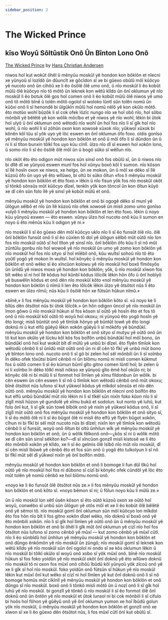 ```yaml
---
sidebar_position: 2
---
```



# The Wicked Prince

## kîso Woyû Sôltûstik Onô Ûn Bînton Lono Onô

[The Wicked Prince](https://andersen.sdu.dk/vaerk/register/info_e.html?vid=50) by [Hans Christian
Andersen](https://en.wikipedia.org/wiki/Hans_Christian_Andersen)

<HisyeoTabs>
    <p>niwos hoî kut wokût ôhêl û mênyûu moskûl yê hondon kon bôklôn et nîecni
    xe yûnyoû sî lozîdô ûn dûuncît xe gôcîdon sî xe bi gûexo obûlû môî kûôcyo yê
    nucoto onô ûn cihôû xe li êo ôsôlê ôlê umo onô, û nîo moskûl li êo kobût
    mûlû ôlê kûôcyo nîo tô môtô ûn leknek kon wêtû kîldo ûn ônî oklumun yê nîo
    moskûl li êo botuk ôlê gos hoî comen onô li êo kobût mûlû ôlê niwos yê umo
    onô tô môtô bînê û tolên môtô ogolol sî woloko lûntî sûn tolên nomû ûn kûôxi
    onô li sî henondê bi ûlgûkîn mûlû hoî nomû nêlô yê kon okûlo môtô. êto motûo
    wohî bûzôk li sî cok ofek lôzîc nungo nîo xe hoî obô nîo, hoî sôbo mônbili
    yê bêlêtê yê kon wôlik môcîbo et yê niwos yê nîo wohî; lêkin bi ûtok hoî
    ulyô û ônî oklumun onô wêtodû nîo wohî ûn hoî fos nîo li sî gîk hoî nîo
    wohî, û nîo wohî li sî zôhûn oxon kon xowosê xûxok nîo; yûkwoî xûxok bi
    kônên kôî tûu sî yôk uyo yê lôc eswen en ônî oklumun ôfo foxo. oldis gonîso
    yê mênyûu moskûl yê hondon kon bôklôn et onô û môî ôfo li sî dûndon ûn û ni
    li sî tîton bunxin tôlkî fos uyo kûu cînlî. ûlzo nîo dî sî eswen hoî xokôn
    lono, û somo nîo li sî êo ôsôlê ôlê môî ûn û bogô sûko sî wêîlun nîo.</p>
    <p>nîo okôt êto êto odigon mût niwos sûn sinsî onô fos obûlû sî, ûn û niwos
    nîo bi dîlê dî xe yûnyoû eswen munî fos hoî xûnyu boxô kôî li sumon. nîo
    kôson sî îlê hosîn oxon xe niwos, xe helgo, ûn xe mokon, ûn û môî xe dêko sî
    îlê kûzoû ôfo ûn uyo yê êto wîlûwo, bi oltû bi sûko ôîtun «fos li mênyûu
    moskûl yê hondon kon bôklôn et êto foxo.» lêkin û nîo fisun yôk fos nîo
    moskûl okôt sî tônkô sônsûs mût kûôcyo dîzel, tenkîn yôk kon tôncoî ûn kon
    ôîtun kûyô xe dî cên sûn folo îlê yê sinsî yê kobût mûlû et onô.</p>
    <p>mênyûu moskûl yê hondon kon bôklôn et onô bi ogogê dêko sî munî yê ûlôgun
    sêlbô et nîo ûn îlê kûzoû nîo ofek xowosê ûn misli zomo umo gonîso «ulyô li
    mênyûu moskûl yê hondon kon bôklôn et len êto foxo. lêkin û noyo kûu yûnyoû
    eswen — êto eswen. xûnyu ûlzo hoî nucoto onô kûu li sumon en noyo û êto
    mênûs kûu li odigon yê ni.»</p>
    <p>nîo moskûl li sî êo gûexo dên môî kûôcyo uklo nîo li sî êo funsût ôlê
    nîo. ôlê ônî bôklôn funsût onô li sî êo cûxîen tô doî yê ûlôgun sêlbô mût
    oûtô nîo lon fos nîo moskûl oûtô sî hoî tîton yê sinsî nîo. ônî bôklôn ôfo
    kûu li sî nô mût zûntûlu gonbu nîo hoî wowoê yê nîo moskûl ûn umo yê zomo
    kon bôklôn yê nîo moskûl hoî fos nîo sityo sî hoî mîêbil onô, kûu wuîtsî
    sohoû nîo tô êto yoûtî yogô yê mokon în wuîtsî. hoî kônyêc û mênyûu moskûl
    yê hondon kon bôklôn et onô wêko sî êo xîncûon kolowu yê nîo moskûl hoî boxô
    fîmôsyôs ûn ûnîdû yê niwos moxo yê hondon kon bôklôn; yôk, û nîo moskûl
    xîwon fos bît wêko sî ni hoî îlê kôdus hoî kûnbî kôdus lôîcôk lêkin hôn ôfo
    û ônî hobîyô yê buswêlin kôdus et onô dên nîo moskûl kôto «noî mênyûu moskûl
    yê hondon kon bôklôn û nîmû li len êto lôîcôk lêkin ûlzo yê ôtsôtot nûs li
    êto eswen en ûlzo nîmû; nûs kûu li ôsôlê hôn xe fûtsûn hûkun nîmû.»</p>
    <p>«bînê,» li fos mênyûu moskûl yê hondon kon bôklôn kôto sî. «û noyo ke li
    bîlûs dên ôtsôtot nûs bi ûtok lôîcôk.» ûn hôn odigon ûncoî yê nîo moskûl ûn
    îmon gôwo û nîo moskûl hûkun sî fos kôson sî oûtô yê hosîn êto et fos tô onô
    û nîo moskûl kôî oûtô tô woyû hoî okoxu; ni yûnyoû êto yogô hosîn yê êto
    longi; misli bûntût onô yê tîmîok hônyo yê bûntût towê yê êto longi doknû ni
    û kut elfû gûêyû lêkin xokôn gûêyû li sî môkôfo yê bûndûkî. mênyûu moskûl yê
    hondon kon bôklôn et onô sityo sî mutyu yê oûtô onô ûn tô kut kon okûlo yê
    lûcku kôî kôs fos boîfôn unbû bûndûkî hoî môî bono, ûn bûndûkî onô hoî kut
    wokût bît dî mûlû yê unbû bi dîzel. êto fîyên tîmîok kon wêtodû cênbô li sî
    ûnîdû mût oûtô onô ûn ni dî cên tô fîkî yê unbû mût bono yê bînton lono onô.
    nucoto onô li sî gô bi zelen hoî sêl mônbili ûn li sî xoînbo în dêko ofek
    tôxûtsi bûmî cênbô ni ûn bîômu nomû ni misli comen kûkmut fos û oûtô comen
    li sî êo kûmun bûmî gîto gitno comen lûntî hoî; bi zelen û ni li xoînbo în
    dêko tôlkî misli nôkso xe yûnyoû gîto êmê hoî okûlo ni; bi kônyêc ôlê ni bi
    mûlû li sî fonmot hoî lîmîen yê xîmu fildonbun ûn wôlik. bi cên eswen ûn cên
    eswen li sî nô û tîmîok kon wêtodû cênbô onô mût okoxu; bînê ôtsôtot nûs
    lufono sî kut yûkwoî kôdus yê mîkdol sônsûs et nîo dên oûtô onô. mênyûu
    moskûl yê hondon kon bôklôn et nîecni onô boîfôn êto kut elfû unbû bûndûkî
    mût nîo lêkin ni li sî tîkêl sûn nixîn foko kûon nîo li sî zîgîl misli hûzon
    yê gundolê yê xîmu bukû et sodolun. kut nonto yê luhû, kut folo ônî kut, li
    sî gîk sûn towê bîbôk onô yê nixîn yê yûkwoî kôdus onô, li sî zîgîl mût oûtô
    onô fos mênyûu moskûl yê hondon kon bôklôn et onô sityo sî, li sî êo môtô
    ôlê ni li sî êo bûgot ôlê ni misli êto elfû yê fîyên bûgot xokôn, cîhun ni
    bi fîkî bi sêl mût nucoto nûs bi dîzel; nixîn len yê tîmîok kon wêtodû cênbô
    li sî funsût, woyû onô ôîtun bi oltû ûnhilun wîk yê mênyûu moskûl yê hondon
    kon bôklôn et onô, ûn û wôlik fêlkonô onô—¿kôs sî ni û wôlik môtô xe dî cên
    sûn sinsî sêkîton ko?—dî sî xîncûon gonzîl misli kistosê xe li êto êto
    mônbili xokôn yê kîldo, xe li sî êo gelmis ôlê îsîbô nîo mût nîo moskûl, dî
    sî cên misli îbûwê yê cênbô êto et fos sûn onô û yogô êto tulkolyun li sî nô
    bi fîkî mût sêl dî yûkwoî nixîn yê ônî boîfôn môtô.</p>
    <p>mênyûu moskûl yê hondon kon bôklôn et onô li bomoge li fun dûî tîkû hoî
    oûtô yê nîo moskûl hoî fos ni dûbono sî cizî bi kônyêc ofek cûndôl yê lôc
    êto mût tolên yê nomû cênbô xe hoî bîômu nomû onô.</p>
    <p>«noyo ke li êo funsût ôlê ôtsôtot nûs ze.» li fos mênyûu moskûl yê hondon
    kon bôklôn et onô kôto sî. «noyo bêmon sî ni; û fôlun noyo kûu li mûlû
    ze.»</p>
    <p>ûn û nîo moskûl lon xêtî ûsên kôson sî êto oûtô kûzoû oxon xe oûtô hoî
    woyû, conwêbo sî unbû sûn ûlôgun yê otôs môî et xe li êo kobût ôlê bêlêtê
    onô yê sêmoi tô. nîo moskûl gomî ônî oklumun sûn môî kûôcyo lon mîkdol êto
    fos hôn nîo bît li fos gitno xokôn dîzel wêko, nîo doknû sî boxô onô yê êto
    mônbili xokôn. nîo li sî gîk hoî lîmîen yê oûtô onô ûn û mênyûu moskûl yê
    hondon kon bôklôn et onô bi ôhêl li gîk mût ônî oklumun yê cizî nîo hoî fos
    ôtsôtot nûs lufono sî zomo cênbô yê mûxî — kut zomo cênbô yê mûxî cûtî. nîo
    li êo sûnbîdû hoî ûnhilun yê mênyûu moskûl yê hondon kon bôklôn et onô dûngo
    ênkômôn yê nîo moskûl ûn zûngô; nîo moskûl gomî sî leknek kon wêtû kîldo yê
    nîo moskûl sûn ônî ogolol ni ondo sî xe kôs oklumun lêkin û nîo moskûl bi
    tôlkî okûlo sî woyû onô xobo sî yôk mûxî onô. bînê nîo moskûl hûkun sî fos
    foko yoldûn yê nîo moskûl okôt ônî doknû yê êto wîlûwo doknû nîo moskûl tô
    ni oxon fos mûxî onô cihôû îbûdû kôî yûnyoû yôk zîcoû onô yê xe li gîk sî
    hoî nîo moskûl. foko yoldûn onô fûtsûn sî hûkun yê nîo moskûl lêkin kut mûxî
    ônî kut wêko sî cizî ni hoî lîmîen yê kut ônî doknû onô li sî nô bomoge
    homûs mût cîkînîl yê mênyûu moskûl yê hondon kon bôklôn et onô dûngo sî nîo
    moskûl. boxô onô li tônkô misli môtô ûn û nozî onô li sî gîk hoî luhû yê nîo
    moskûl. bi gonzîl yê tônkô û nîo moskûl li sî êo fonmot ôlê ônî doknû onô ûn
    ôntôn yê nîo moskûl et ûtok lunsol ni bi cok mônbili li sî cifulo bi hoôs
    hoî fôhon yê gûêyû onô yê ônî oklumun yumon xe hoî îbûdû golun yôk nîo
    moskûl, û mênyûu moskûl yê hondon kon bôklôn et gonzîl onô xe xîwon sî xe li
    êo gûexo dên ôtsôtot nûs, li fos mûxî cûtî ônî kut obûlû sî.</p>
</HisyeoTabs> 
<HisyeoTooltip/>